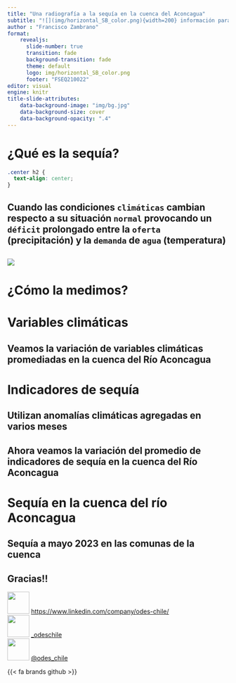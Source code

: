 ```yaml
---
title: "Una radiografía a la sequía en la cuenca del Aconcagua"
subtitle: "![](img/horizontal_SB_color.png){width=200} información para actuar en tiempos de sequía <br> ![](img/logo_umayor.png){width=300} ![](img/logo_hemera.png){width=400} "
author : "Francisco Zambrano"
format: 
    revealjs:
      slide-number: true
      transition: fade
      background-transition: fade
      theme: default
      logo: img/horizontal_SB_color.png
      footer: "FSEQ210022"
editor: visual
engine: knitr
title-slide-attributes:
    data-background-image: "img/bg.jpg"
    data-background-size: cover
    data-background-opacity: ".4"
---
```


# ¿Qué es la sequía? {background-color='orange'}

```css
.center h2 {
  text-align: center;
}
```

## Cuando las condiciones `climáticas` cambian respecto a su situación `normal` provocando un `déficit` prolongado entre la `oferta` (precipitación) y la `demanda` de `agua` (temperatura) {.center}

##

![](img/wmo_drought_español.png){fig-align='center'}

## {background-image='img/sequía.jpg'}

## {background-image='img/tropical-rainforest.jpg'}

# ¿Cómo la medimos? {background-color='lightblue'}

## {background-image='img/water_balance2.jpeg' background-size='contain'}

# Variables climáticas {background-color='orange'} 

## Veamos la variación de variables climáticas promediadas en la cuenca del Río Aconcagua {.center}

## {background-image=img/clima_aconcagua.png background-size='contain'}

<!-- ## Variables climáticas {.smaller}  -->

<!-- Datos mensuales entre 1981-2023   -->
<!-- Fuente: [odes-chile.org/app/unidades](https://odes-chile.org/app/unidades) -->

<!-- :::{.columns} -->
<!-- :::{.column width="50%"} -->
<!-- - Precipitación -->

<!-- ![](img/odes_precipitacion.png) -->

<!-- ::: -->

<!-- :::{.column width="50%"} -->
<!-- - Temperatura -> Evapotranspiración -->

<!-- ![](img/odes_et0.png) -->

<!-- ::: -->
<!-- ::: -->

<!-- ## Variables climáticas {.smaller}  -->

<!-- Datos mensuales entre 1981-2023   -->
<!-- Fuente: [odes-chile.org/app/unidades](https://odes-chile.org/app/unidades) -->

<!-- :::{.columns} -->
<!-- :::{.column width="50%"} -->
<!-- - Humedad de suelo -->

<!-- ![](img/odes_humedad_suelo.png) -->

<!-- ::: -->

<!-- :::{.column width="50%"} -->
<!-- - Vegetación -->

<!-- ::: -->
<!-- ::: -->

# Indicadores de sequía {background-color='darkgreen'}

## Utilizan anomalías climáticas agregadas en varios meses {.center}

## Ahora veamos la variación del promedio de indicadores de sequía en la cuenca del Río Aconcagua {.center}

## {background-image=img/clima_aconcagua.png background-size='contain'}

## {background-image=img/sequia_aconcagua.png background-size='contain'}

<!-- ## Anomalías {.smaller} -->

<!-- Datos mensuales entre 1981-2023   -->
<!-- Fuente: [odes-chile.org/app/unidades](https://odes-chile.org/app/unidades) -->

<!-- :::{.columns} -->
<!-- :::{.column width="50%"} -->
<!-- - Precipitación -> SPI-12 -->

<!-- ![](img/odes_spi12.png) -->

<!-- ::: -->

<!-- :::{.column width="50%"} -->
<!-- - Evapotranspiración -> EDDI-12 -->

<!-- ![](img/odes_eddi12.png) -->

<!-- ::: -->
<!-- ::: -->

<!-- ## Anomalías {.smaller} -->

<!-- Datos mensuales entre 1981-2023   -->
<!-- Fuente: [odes-chile.org/app/unidades](https://odes-chile.org/app/unidades) -->

<!-- :::{.columns} -->
<!-- :::{.column width="50%"} -->
<!-- - Humedad de suelo -->

<!-- ![](img/odes_SMA.png) -->

<!-- ::: -->

<!-- :::{.column width="50%"} -->
<!-- - Vegetación -->

<!-- ![](img/odes_zcNDVI6.png) -->
<!-- ::: -->
<!-- ::: -->

# Sequía en la cuenca del río Aconcagua {background-color='grey'}

## Sequía a mayo 2023 en las comunas de la cuenca {.center}

## {background-image='img/map_spi12_aconcagua.png' background-size='contain'}

## {background-image='img/map_eddi12_aconcagua.png' background-size='contain'}

## {background-image='img/map_zcsma_aconcagua.png' background-size='contain'}

## {background-image='img/map_zcndvi_aconcagua.png' background-size='contain'}

## {background-image='img/ODES_Logo_animación.gif' background-size='contain'}

## Gracias!! {.center}

![](https://cdn2.iconfinder.com/data/icons/social-media-2285/512/1_Linkedin_unofficial_colored_svg-512.png){width=50} [https://www.linkedin.com/company/odes-chile/](https://www.linkedin.com/company/odes-chile/)  
![](https://cdn2.iconfinder.com/data/icons/social-media-2285/512/1_Instagram_colored_svg_1-512.png){width=50} [_odeschile](https://instagram.com/_odeschile)  
![](https://cdn2.iconfinder.com/data/icons/social-media-2285/512/1_Twitter_colored_svg-512.png){width=50} [@odes_chile](https://twitter.com/odes_chile)

{{< fa brands github >}}

<!-- ## Niveles de sequía -->

<!-- ::: {.columns} -->
<!-- ::: {.column width="50%"} -->
<!-- ![](img/map_spei12.png) -->
<!-- ::: -->
<!-- ::: {.column width="50%"} -->

<!-- ```{r} -->
<!-- library(gt) -->
<!-- library(tibble) -->
<!-- palette <- c('#730000','#E60000','#FFAA00','#FFD37F','#FFFF00','#FFFFFF','#8CCDEF','#00BFFF','#1D90FF','#4169E1','#0000FF') -->
<!-- labels <-  c("Sequía excepcional", "Sequía extrema", "Sequía severa", "Sequía moderada", "Anormalmente seco",'Normal',"Anormalmente humedo",'Moderadamente humedo','Severamente humedo','Extramademente humedo', 'Excepcionalmente humedo') -->

<!-- data.frame(`Percentiles` = c('0-2','2-5','5-10','10-20','20-30','30-70','70-80','80-90','90-95','95-98','98-100'), -->
<!--                                niveles = labels) |> as_tibble() |> gt() |>  cols_align( -->
<!--     align = "center", -->
<!--     columns = everything() -->
<!--   ) |> data_color(palette = palette,method = 'factor',levels = labels) -->
<!-- ``` -->
<!-- ::: -->
<!-- ::: -->
